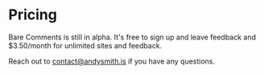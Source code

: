 

# Pricing

Bare Comments is still in alpha. It's free to sign up and leave feedback
and $3.50/month for unlimited sites and feedback.

Reach out to contact@andysmith.is if you have any questions.
